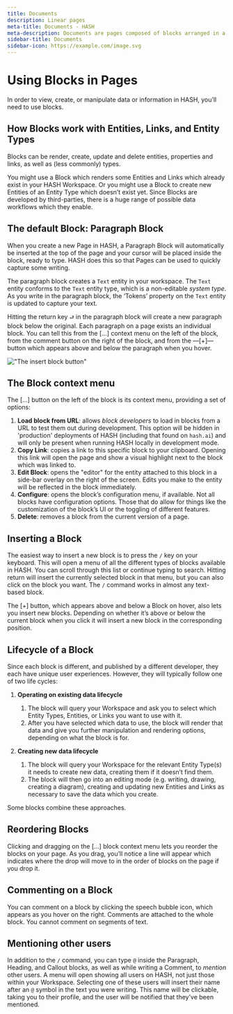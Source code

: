 ```yaml
---
title: Documents
description: Linear pages
meta-title: Documents - HASH
meta-description: Documents are pages composed of blocks arranged in a fixed, linear order. In English this is top-to-bottom and left-to-right, but in other languages this may vary.
sidebar-title: Documents
sidebar-icon: https://example.com/image.svg
---
```


# Using Blocks in Pages

In order to view, create, or manipulate data or information in HASH, you’ll need to use blocks.

## How Blocks work with Entities, Links, and Entity Types<a id="#how-blocks-work-with-entities-links-and-entity-types" />

Blocks can be render, create, update and delete entities, properties and links, as well as (less commonly) types.

You might use a Block which renders some Entities and Links which already exist in your HASH Workspace. Or you might use a Block to create new Entities of an Entity Type which doesn’t exist yet. Since Blocks are developed by third-parties, there is a huge range of possible data workflows which they enable.

## The default Block: Paragraph Block<a id="#the-default-block-paragraph-block" />

When you create a new Page in HASH, a Paragraph Block will automatically be inserted at the top of the page and your cursor will be placed inside the block, ready to type. HASH does this so that Pages can be used to quickly capture some writing.

The paragraph block creates a `Text` entity in your workspace. The `Text` entity conforms to the `Text` entity type, which is a non-editable _system type_. As you write in the paragraph block, the ‘Tokens’ property on the `Text` entity is updated to capture your text.

Hitting the return key `⮐` in the paragraph block will create a new paragraph block below the original. Each paragraph on a page exists an individual block. You can tell this from the [...] context menu on the left of the block, from the comment button on the right of the block, and from the —[+]— button which appears above and below the paragraph when you hover.

!["The insert block button"](https://hash.ai/cdn-cgi/imagedelivery/EipKtqu98OotgfhvKf6Eew/d54cea75-8635-415c-ffa3-163990c6f200/public)

## The Block context menu

The [...] button on the left of the block is its context menu, providing a set of options:

1. **Load block from URL**: allows _block developers_ to load in blocks from a URL to test them out during development. This option will be hidden in 'production' deployments of HASH (including that found on `hash.ai`) and will only be present when running HASH locally in development mode.
1. **Copy Link**: copies a link to this specific block to your clipboard. Opening this link will open the page and show a visual highlight next to the block which was linked to.
1. **Edit Block**: opens the "editor" for the entity attached to this block in a side-bar overlay on the right of the screen. Edits you make to the entity will be reflected in the block immediately.
1. **Configure**: opens the block’s configuration menu, if available. Not all blocks have configuration options. Those that do allow for things like the customization of the block’s UI or the toggling of different features.
1. **Delete**: removes a block from the current version of a page.

## Inserting a Block

The easiest way to insert a new block is to press the `/` key on your keyboard. This will open a menu of all the different types of blocks available in HASH. You can scroll through this list or continue typing to search. Hitting return will insert the currently selected block in that menu, but you can also click on the block you want. The `/` command works in almost any text-based block.

The [+] button, which appears above and below a Block on hover, also lets you insert new blocks. Depending on whether it’s above or below the current block when you click it will insert a new block in the corresponding position.

## Lifecycle of a Block

Since each block is different, and published by a different developer, they each have unique user experiences. However, they will typically follow one of two life cycles:

1. **Operating on existing data lifecycle**

   1. The block will query your Workspace and ask you to select which Entity Types, Entities, or Links you want to use with it.
   1. After you have selected which data to use, the block will render that data and give you further manipulation and rendering options, depending on what the block is for.

1. **Creating new data lifecycle**

   1. The block will query your Workspace for the relevant Entity Type(s) it needs to create new data, creating them if it doesn’t find them.
   1. The block will then go into an editing mode (e.g. writing, drawing, creating a diagram), creating and updating new Entities and Links as necessary to save the data which you create.

Some blocks combine these approaches.

## Reordering Blocks<a id="#reordering-blocks" />

Clicking and dragging on the [...] block context menu lets you reorder the blocks on your page. As you drag, you’ll notice a line will appear which indicates where the drop will move to in the order of blocks on the page if you drop it.

## Commenting on a Block<a id="#commenting-on-a-block" />

You can comment on a block by clicking the speech bubble icon, which appears as you hover on the right. Comments are attached to the whole block. You cannot comment on segments of text.

## Mentioning other users<a id="#mentioning-other-users" />

In addition to the `/` command, you can type `@` inside the Paragraph, Heading, and Callout blocks, as well as while writing a Comment, to _mention_ other users. A menu will open showing all users on HASH, not just those within your Workspace. Selecting one of these users will insert their name after an `@` symbol in the text you were writing. This name will be clickable, taking you to their profile, and the user will be notified that they’ve been mentioned.
